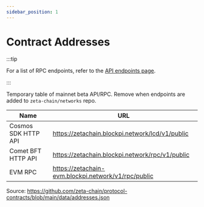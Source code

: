 ```yaml
---
sidebar_position: 1
---
```



# Contract Addresses

:::tip

For a list of RPC endpoints, refer to the [API endpoints page](/reference/api).

:::

Temporary table of mainnet beta API/RPC. Remove when endpoints are added to
`zeta-chain/networks` repo.

| Name                | URL                                                 |
| ------------------- | --------------------------------------------------- |
| Cosmos SDK HTTP API | https://zetachain.blockpi.network/lcd/v1/public     |
| Comet BFT HTTP API  | https://zetachain.blockpi.network/rpc/v1/public     |
| EVM RPC             | https://zetachain-evm.blockpi.network/v1/rpc/public |

<ContractAddresses />

Source:
https://github.com/zeta-chain/protocol-contracts/blob/main/data/addresses.json
